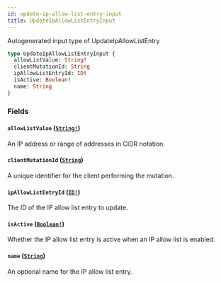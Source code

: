 ```yaml
---
id: update-ip-allow-list-entry-input
title: UpdateIpAllowListEntryInput
---
```


Autogenerated input type of UpdateIpAllowListEntry

```graphql
type UpdateIpAllowListEntryInput {
  allowListValue: String!
  clientMutationId: String
  ipAllowListEntryId: ID!
  isActive: Boolean!
  name: String
}
```

### Fields

#### `allowListValue` ([`String!`](/docs/api/scalars/string))

An IP address or range of addresses in CIDR notation.

#### `clientMutationId` ([`String`](/docs/api/scalars/string))

A unique identifier for the client performing the mutation.

#### `ipAllowListEntryId` ([`ID!`](/docs/api/scalars/id))

The ID of the IP allow list entry to update.

#### `isActive` ([`Boolean!`](/docs/api/scalars/boolean))

Whether the IP allow list entry is active when an IP allow list is enabled.

#### `name` ([`String`](/docs/api/scalars/string))

An optional name for the IP allow list entry.
